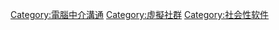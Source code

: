 {{catmore}}
{{Commonscat|Bulletin board systems}}

[[Category:電腦中介溝通|Category:電腦中介溝通]]
[[Category:虛擬社群|Category:虛擬社群]]
[[Category:社会性软件|Category:社会性软件]]